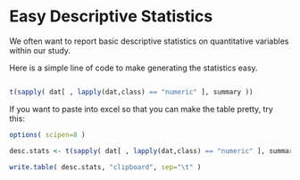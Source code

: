 # Easy Descriptive Statistics

We often want to report basic descriptive statistics on quantitative variables within our study.

Here is a simple line of code to make generating the statistics easy.

```r

t(sapply( dat[ , lapply(dat,class) == "numeric" ], summary ))

```

If you want to paste into excel so that you can make the table pretty, try this:

```r
options( scipen=8 )

desc.stats <- t(sapply( dat[ , lapply(dat,class) == "numeric" ], summary ))

write.table( desc.stats, "clipboard", sep="\t" )

```
